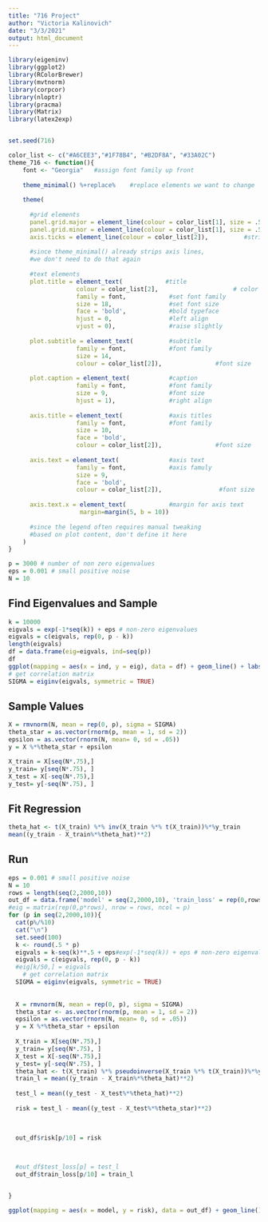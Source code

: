 ```yaml
---
title: "716 Project"
author: "Victoria Kalinovich"
date: "3/3/2021"
output: html_document
---
```


```r
library(eigeninv)
library(ggplot2)
library(RColorBrewer)
library(mvtnorm)
library(corpcor)
library(nloptr)
library(pracma)
library(Matrix)
library(latex2exp)


set.seed(716)

color_list <- c("#A6CEE3","#1F78B4", "#B2DF8A", "#33A02C")
theme_716 <- function(){ 
    font <- "Georgia"   #assign font family up front
    
    theme_minimal() %+replace%    #replace elements we want to change
    
    theme(
      
      #grid elements
      panel.grid.major = element_line(colour = color_list[1], size = .5, linetype = "dashed"),    #strip major gridlines
      panel.grid.minor = element_line(colour = color_list[1], size = .5, linetype = "dashed"),    #strip minor gridlines
      axis.ticks = element_line(colour = color_list[2]),          #strip axis ticks
      
      #since theme_minimal() already strips axis lines, 
      #we don't need to do that again
      
      #text elements
      plot.title = element_text(            #title
                   colour = color_list[2],                     # color
                   family = font,            #set font family
                   size = 18,                #set font size
                   face = 'bold',            #bold typeface
                   hjust = 0,                #left align
                   vjust = 0),               #raise slightly
      
      plot.subtitle = element_text(          #subtitle
                   family = font,            #font family
                   size = 14,
                   colour = color_list[2]),               #font size
      
      plot.caption = element_text(           #caption
                   family = font,            #font family
                   size = 9,                 #font size
                   hjust = 1),               #right align
      
      axis.title = element_text(             #axis titles
                   family = font,            #font family
                   size = 10,
                   face = 'bold',
                   colour = color_list[2]),               #font size
      
      axis.text = element_text(              #axis text
                   family = font,            #axis famuly
                   size = 9,
                   face = 'bold',
                   colour = color_list[2]),                #font size
      
      axis.text.x = element_text(            #margin for axis text
                    margin=margin(5, b = 10))
      
      #since the legend often requires manual tweaking 
      #based on plot content, don't define it here
    )
}

```

```r
p = 3000 # number of non zero eigenvalues
eps = 0.001 # small positive noise 
N = 10
```


## Find Eigenvalues and Sample

```r
k = 10000
eigvals = exp(-1*seq(k)) + eps # non-zero eigenvalues
eigvals = c(eigvals, rep(0, p - k))
length(eigvals)
df = data.frame(eig=eigvals, ind=seq(p))
df
ggplot(mapping = aes(x = ind, y = eig), data = df) + geom_line() + labs(x = "Index of Eigenvalues", y = "Eigenvalue", title =  "Decay of Eigenvalues") + theme_716()
# get correlation matrix
SIGMA = eiginv(eigvals, symmetric = TRUE)
```

## Sample Values

```r
X = rmvnorm(N, mean = rep(0, p), sigma = SIGMA)
theta_star = as.vector(rnorm(p, mean = 1, sd = 2))
epsilon = as.vector(rnorm(N, mean= 0, sd = .05))
y = X %*%theta_star + epsilon

X_train = X[seq(N*.75),]
y_train= y[seq(N*.75), ]
X_test = X[-seq(N*.75),]
y_test= y[-seq(N*.75), ]

```


## Fit Regression

```r
theta_hat <- t(X_train) %*% inv(X_train %*% t(X_train))%*%y_train
mean((y_train - X_train%*%theta_hat)**2)
```
##  Run


```r
eps = 0.001 # small positive noise 
N = 10
rows = length(seq(2,2000,10))
out_df = data.frame('model' = seq(2,2000,10), 'train_loss' = rep(0,rows), 'risk' = rep(0,rows))
#eig = matrix(rep(0,p*rows), nrow = rows, ncol = p)
for (p in seq(2,2000,10)){
  cat(p%/%10)
  cat("\n")
  set.seed(100)
  k <- round(.5 * p)
  eigvals = k-seq(k)**.5 + eps#exp(-1*seq(k)) + eps # non-zero eigenvalues
  eigvals = c(eigvals, rep(0, p - k))
  #eig[k/50,] = eigvals
    # get correlation matrix
  SIGMA = eiginv(eigvals, symmetric = TRUE) 
  
   
  X = rmvnorm(N, mean = rep(0, p), sigma = SIGMA)
  theta_star <- as.vector(rnorm(p, mean = 1, sd = 2))
  epsilon = as.vector(rnorm(N, mean= 0, sd = .05))
  y = X %*%theta_star + epsilon
  
  X_train = X[seq(N*.75),]
  y_train= y[seq(N*.75), ]
  X_test = X[-seq(N*.75),]
  y_test= y[-seq(N*.75), ]
  theta_hat <- t(X_train) %*% pseudoinverse(X_train %*% t(X_train))%*%y_train
  train_l = mean((y_train - X_train%*%theta_hat)**2)
  
  test_l = mean((y_test - X_test%*%theta_hat)**2)
  
  risk = test_l - mean((y_test - X_test%*%theta_star)**2)

  
  
  out_df$risk[p/10] = risk

  
  
  #out_df$test_loss[p] = test_l
  out_df$train_loss[p/10] = train_l


}

ggplot(mapping = aes(x = model, y = risk), data = out_df) + geom_line() + geom_smooth() + labs(x = "Number of Parameters", y = "Test Risk", title =  "Risk vs Number of Parameters", subtitle = TeX("Decay Rate $-x^{.5}$")) + theme_716()

```